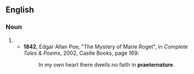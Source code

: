 ==English==

===Noun===
{{en-noun|-}}

# {{rare spelling of|preternature}}
#*'''1842''', Edgar Allan Poe, "The Mystery of Marie Roget", in ''Complete Tales & Poems'', 2002, Castle Books, page 169:
#*:In my own heart there dwells no faith in '''praeternature'''.